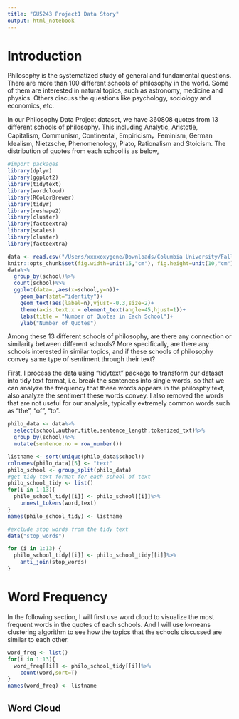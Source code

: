 ```yaml
---
title: "GU5243 Project1 Data Story"
output: html_notebook
---
```

# Introduction
Philosophy is the systematized study of general and fundamental questions. There are more than 100 different schools of philosophy in the world. Some of them are interested in natural topics, such as astronomy, medicine and physics. Others discuss the questions like psychology, sociology and economics, etc. 

In our Philosophy Data Project dataset, we have 360808 quotes from 13 different schools of philosophy. This including Analytic, Aristotle, Capitalism, Communism, Continental, Empiricism，Feminism, German Idealism, Nietzsche, Phenomenology, Plato, Rationalism and Stoicism. The distribution of quotes from each school is as below,

```r
#import packages
library(dplyr)
library(ggplot2)
library(tidytext)
library(wordcloud)
library(RColorBrewer)
library(tidyr)
library(reshape2)
library(cluster)
library(factoextra)
library(scales)
library(cluster)
library(factoextra)
```

```r
data <- read.csv("/Users/xxxxoxygene/Downloads/Columbia University/Fall2022/STAT4243/Project1/fall2022-project1-judywu4800/data/philosophy_data.csv")
knitr::opts_chunk$set(fig.width=unit(15,"cm"), fig.height=unit(10,"cm"))
data%>% 
  group_by(school)%>%
  count(school)%>%
  ggplot(data=.,aes(x=school,y=n))+
    geom_bar(stat="identity")+
    geom_text(aes(label=n),vjust=-0.3,size=2)+
    theme(axis.text.x = element_text(angle=45,hjust=1))+
    labs(title = "Number of Quotes in Each School")+
    ylab("Number of Quotes")
```

Among these 13 different schools of philosophy, are there any connection or similarity between different schools? More specifically, are there any schools interested in similar topics, and if these schools of philosophy convey same type of sentiment through their text?

First, I process the data using "tidytext" package to transform our dataset into tidy text format, i.e. break the sentences into single words, so that we can analyze the frequency that these words appears in the philosphy text, also analyze the sentiment these words convey. I also removed the words that are not useful for our analysis, typically extremely common words such as “the”, “of”, “to”.

```r
philo_data <- data%>%
  select(school,author,title,sentence_length,tokenized_txt)%>%
  group_by(school)%>%
  mutate(sentence.no = row_number())

listname <- sort(unique(philo_data$school))
colnames(philo_data)[5] <- "text"
philo_school <- group_split(philo_data)
#get tidy text format for each school of text
philo_school_tidy <- list()
for(i in 1:13){
  philo_school_tidy[[i]] <- philo_school[[i]]%>%
    unnest_tokens(word,text)
}
names(philo_school_tidy) <- listname

#exclude stop words from the tidy text
data("stop_words")

for (i in 1:13) {
  philo_school_tidy[[i]] <- philo_school_tidy[[i]]%>%
    anti_join(stop_words)
}
```


# Word Frequency

In the following section, I will first use word cloud to visualize the most frequent words in the quotes of each schools. And I will use k-means clustering algorithm to see how the topics that the schools discussed are similar to each other.

```r
word_freq <- list()
for(i in 1:13){
  word_freq[[i]] <- philo_school_tidy[[i]]%>%
    count(word,sort=T) 
}
names(word_freq) <- listname
```
## Word Cloud



